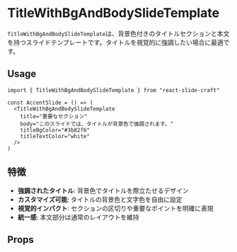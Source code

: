 

<Meta of={TitleWithBgAndBodySlideTemplate} />

# TitleWithBgAndBodySlideTemplate
`TitleWithBgAndBodySlideTemplate`は、背景色付きのタイトルセクションと本文を持つスライドテンプレートです。タイトルを視覚的に強調したい場合に最適です。

## Usage
```tsx
import { TitleWithBgAndBodySlideTemplate } from "react-slide-craft"

const AccentSlide = () => (
  <TitleWithBgAndBodySlideTemplate
    title="重要なセクション"
    body="このスライドでは、タイトルが背景色で強調されます。"
    titleBgColor="#3b82f6"
    titleTextColor="white"
  />
)
```

## 特徴
- **強調されたタイトル**: 背景色でタイトルを際立たせるデザイン
- **カスタマイズ可能**: タイトルの背景色と文字色を自由に設定
- **視覚的インパクト**: セクションの区切りや重要なポイントを明確に表現
- **統一感**: 本文部分は通常のレイアウトを維持

## Props
<Canvas>
<Story of={TitleWithBgAndBodySlideTemplate.Default} />
</Canvas>
<Controls />